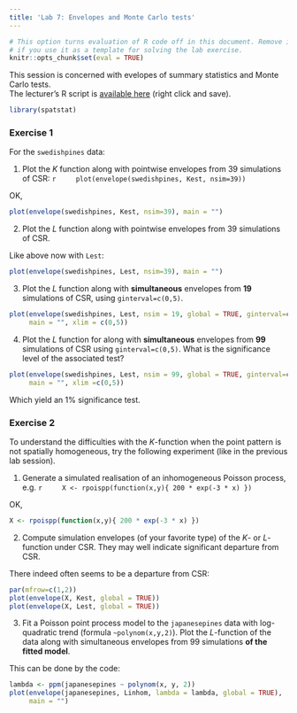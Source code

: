```yaml
---
title: 'Lab 7: Envelopes and Monte Carlo tests'
---
```


```r
# This option turns evaluation of R code off in this document. Remove it
# if you use it as a template for solving the lab exercise.
knitr::opts_chunk$set(eval = TRUE)
```

This session is concerned with evelopes of summary statistics and Monte Carlo tests.  
The lecturer's R script is [available here](https://raw.githubusercontent.com/spatstat/SSAI2017/master/Scripts/script07.R) (right click and save).

```r
library(spatstat)
```

### Exercise 1

For the `swedishpines` data:

1.  Plot the $K$ function along with pointwise envelopes from 39
    simulations of CSR:
    ```r
    plot(envelope(swedishpines, Kest, nsim=39))
    ```

OK,

```r
plot(envelope(swedishpines, Kest, nsim=39), main = "")
```

2.  Plot the $L$ function along with pointwise envelopes from 39
    simulations of CSR.
    
Like above now with `Lest`:

```r
plot(envelope(swedishpines, Lest, nsim=39), main = "")
```

3.  Plot the $L$ function along with **simultaneous**
    envelopes from **19** simulations of CSR, using
    `ginterval=c(0,5)`.

```r
plot(envelope(swedishpines, Lest, nsim = 19, global = TRUE, ginterval=c(0,5)), 
     main = "", xlim = c(0,5))
```

4.  Plot the $L$ function for along with
    **simultaneous** envelopes from **99**
    simulations of CSR using `ginterval=c(0,5)`. What
    is the significance level of the associated test?

```r
plot(envelope(swedishpines, Lest, nsim = 99, global = TRUE, ginterval=c(0,5)), 
     main = "", xlim =c(0,5))
```

Which yield an 1% significance test.

### Exercise 2

To understand the difficulties with the $K$-function when the point
pattern is not spatially homogeneous, try the following experiment
(like in the previous lab session).

1.  Generate a simulated realisation of an inhomogeneous Poisson
    process, e.g.
    ```r
    X <- rpoispp(function(x,y){ 200 * exp(-3 * x) })
    ```

OK,

```r
X <- rpoispp(function(x,y){ 200 * exp(-3 * x) })
```

2.  Compute simulation envelopes (of your favorite type) of the $K$-
    or $L$-function under CSR. They may well indicate significant
    departure from CSR.

There indeed often seems to be a departure from CSR:

```r
par(mfrow=c(1,2))
plot(envelope(X, Kest, global = TRUE))
plot(envelope(X, Lest, global = TRUE))
```

3.  Fit a Poisson point process model to the `japanesepines`
    data with log-quadratic trend (formula `~polynom(x,y,2)`). Plot the
    $L$-function of the data along with simultaneous envelopes from 99
    simulations **of the fitted model**.

This can be done by the code:

```r
lambda <- ppm(japanesepines ~ polynom(x, y, 2))
plot(envelope(japanesepines, Linhom, lambda = lambda, global = TRUE), 
     main = "")
```

    
